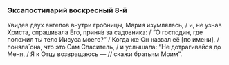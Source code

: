 ### Эксапостиларий воскресный 8-й

Увидев двух ангелов внутри гробницы, Мария изумлялась, / и, не узнав Христа, спрашивала Его, приня́в за садовника: / “О господин, где положил ты тело Иисуса моего?” / Когда же Он назвал её [по имени], / поняла́ она, что это Сам Спаситель, / и услышала: “Не дотрагивайся до Меня, / Я к Отцу возвращаюсь — // скажи братьям Моим”.
